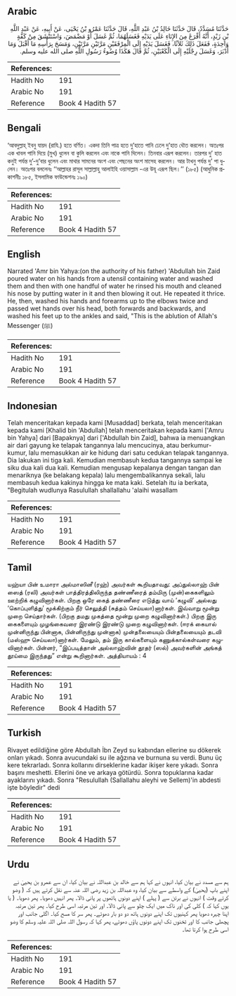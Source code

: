 ## Arabic


<div dir="rtl" lang="ar" style={{fontSize:'larger',backgroundColor:'#f8f9fa',padding:20}}>
حَدَّثَنَا مُسَدَّدٌ، قَالَ حَدَّثَنَا خَالِدُ بْنُ عَبْدِ اللَّهِ، قَالَ حَدَّثَنَا عَمْرُو بْنُ يَحْيَى، عَنْ أَبِيهِ، عَنْ عَبْدِ اللَّهِ بْنِ زَيْدٍ، أَنَّهُ أَفْرَغَ مِنَ الإِنَاءِ عَلَى يَدَيْهِ فَغَسَلَهُمَا، ثُمَّ غَسَلَ أَوْ مَضْمَضَ، وَاسْتَنْشَقَ مِنْ كَفَّةٍ وَاحِدَةٍ، فَفَعَلَ ذَلِكَ ثَلاَثًا، فَغَسَلَ يَدَيْهِ إِلَى الْمِرْفَقَيْنِ مَرَّتَيْنِ مَرَّتَيْنِ، وَمَسَحَ بِرَأْسِهِ مَا أَقْبَلَ وَمَا أَدْبَرَ، وَغَسَلَ رِجْلَيْهِ إِلَى الْكَعْبَيْنِ، ثُمَّ قَالَ هَكَذَا وُضُوءُ رَسُولِ اللَّهِ صلى الله عليه وسلم‏.‏
</div>
<div style={{backgroundColor:'#f8f9fa',padding:20, marginBottom: 10}}><table> <thead> <tr> <th>References:</th> <th></th> </tr> </thead> <tbody><tr><td>Hadith No</td><td>191</td></tr><tr><td>Arabic No</td><td>191</td></tr><tr><td>Reference</td><td>Book 4 Hadith 57</td></tr></tbody></table></div>

## Bengali


<div dir="ltr" lang="bn" style={{fontSize:'larger',backgroundColor:'#f8f9fa',padding:20}}>
‘আবদুল্লাহ্ ইবনু যায়দ (রাযি.) হতে বর্ণিত। একদা তিনি পাত্র হতে দু’হাতে পানি ঢেলে দু’হাত ধৌত করলেন। অতঃপর এক খাবল পানি দিয়ে (মুখ) ধুলেন বা কুলি করলেন এবং নাকে পানি দিলেন। তিনবার এরূপ করলেন। তারপর দু’ হাত কনুই পর্যন্ত দু’-দু’বার ধুলেন এবং মাথার সামনের অংশ এবং পেছনের অংশ মাসেহ করলেন। আর টাখনু পর্যন্ত দু’ পা ধুলেন। অতঃপর বললেনঃ ‘‘আল্লাহর রাসূল সাল্লাল্লাহু আলাইহি ওয়াসাল্লাম -এর উযূ এরূপ ছিল।’’ (১৮৫) (আধুনিক প্রকাশনীঃ ১৮৫, ইসলামিক ফাউন্ডেশনঃ ১৯০)
</div>
<div style={{backgroundColor:'#f8f9fa',padding:20, marginBottom: 10}}><table> <thead> <tr> <th>References:</th> <th></th> </tr> </thead> <tbody><tr><td>Hadith No</td><td>191</td></tr><tr><td>Arabic No</td><td>191</td></tr><tr><td>Reference</td><td>Book 4 Hadith 57</td></tr></tbody></table></div>

## English


<div dir="ltr" lang="en" style={{fontSize:'larger',backgroundColor:'#f8f9fa',padding:20}}>
Narrated 'Amr bin Yahya:(on the authority of his father) 'Abdullah bin Zaid poured water on his hands from a utensil containing water and washed them and then with one handful of water he rinsed his mouth and cleaned his nose by putting water in it and then blowing it out. He repeated it thrice. He, then, washed his hands and forearms up to the elbows twice and passed wet hands over his head, both forwards and backwards, and washed his feet up to the ankles and said, "This is the ablution of Allah's Messenger (ﷺ)
</div>
<div style={{backgroundColor:'#f8f9fa',padding:20, marginBottom: 10}}><table> <thead> <tr> <th>References:</th> <th></th> </tr> </thead> <tbody><tr><td>Hadith No</td><td>191</td></tr><tr><td>Arabic No</td><td>191</td></tr><tr><td>Reference</td><td>Book 4 Hadith 57</td></tr></tbody></table></div>

## Indonesian


<div dir="ltr" lang="id" style={{fontSize:'larger',backgroundColor:'#f8f9fa',padding:20}}>
Telah menceritakan kepada kami [Musaddad] berkata, telah menceritakan kepada kami [Khalid bin 'Abdullah] telah menceritakan kepada kami ['Amru bin Yahya] dari [Bapaknya] dari ['Abdullah bin Zaid], bahwa ia menuangkan air dari gayung ke telapak tangannya lalu mencucinya, atau berkumur-kumur, lalu memasukkan air ke hidung dari satu cedukan telapak tangannya. Dia lakukan ini tiga kali. Kemudian membasuh kedua tangannya sampai ke siku dua kali dua kali. Kemudian mengusap kepalanya dengan tangan dan menariknya (ke belakang kepala) lalu mengembalikannya sekali, lalu membasuh kedua kakinya hingga ke mata kaki. Setelah itu ia berkata, "Begitulah wudlunya Rasulullah shallallahu 'alaihi wasallam
</div>
<div style={{backgroundColor:'#f8f9fa',padding:20, marginBottom: 10}}><table> <thead> <tr> <th>References:</th> <th></th> </tr> </thead> <tbody><tr><td>Hadith No</td><td>191</td></tr><tr><td>Arabic No</td><td>191</td></tr><tr><td>Reference</td><td>Book 4 Hadith 57</td></tr></tbody></table></div>

## Tamil


<div dir="ltr" lang="ta" style={{fontSize:'larger',backgroundColor:'#f8f9fa',padding:20}}>
யஹ்யா பின் உமாரா அல்மாஸினீ (ரஹ்) அவர்கள் கூறியதாவது: அப்துல்லாஹ் பின் ஸைத் (ரலி) அவர்கள் பாத்திரத்திலிருந்த தண்ணீரைத் தம்மிரு (முன்)கைகளிலும் ஊற்றிக் கழுவினார்கள். பிறகு ஒரே கைத் தண்ணீரை எடுத்து வாய் ‘கழுவி’ அல்லது ‘கொப்புளித்து’ மூக்கிற்கும் நீர் செலுத்தி (சுத்தம் செய்யலா)னார்கள். இவ்வாறு மூன்று முறை செய்தார்கள். (பிறகு தமது முகத்தை மூன்று முறை கழுவினார்கள்.) பிறகு இரு கைகளையும் முழங்கைவரை இரண்டு இரண்டு முறை கழுவினார்கள். (ஈரக் கையால் முன்னிருந்து பின்னாக, பின்னிருந்து முன்னாக) முன்தலையையும் பின்தலையையும் தடவி (மஸ்ஹு செய்யலா)னார்கள். மேலும், தம் இரு கால்களையும் கணுக்கால்கள்வரை கழுவினார்கள். பின்னர், “இப்படித்தான் அல்லாஹ்வின் தூதர் (ஸல்) அவர்களின் அங்கத் தூய்மை இருந்தது” என்று கூறினார்கள். அத்தியாயம் : 4
</div>
<div style={{backgroundColor:'#f8f9fa',padding:20, marginBottom: 10}}><table> <thead> <tr> <th>References:</th> <th></th> </tr> </thead> <tbody><tr><td>Hadith No</td><td>191</td></tr><tr><td>Arabic No</td><td>191</td></tr><tr><td>Reference</td><td>Book 4 Hadith 57</td></tr></tbody></table></div>

## Turkish


<div dir="ltr" lang="tr" style={{fontSize:'larger',backgroundColor:'#f8f9fa',padding:20}}>
Rivayet edildiğine göre Abdullah İbn Zeyd su kabından ellerine su dökerek onları yıkadı. Sonra avucundaki su ile ağzına ve burnuna su verdi. Bunu üç kere tekrarladı. Sonra kollarını dirseklerine kadar ikişer kere yıkadı. Sonra başını meshetti. Ellerini öne ve arkaya götürdü. Sonra topuklarına kadar ayaklarını yıkadı. Sonra "Resulullah (Sallallahu aleyhi ve Sellem)'in abdesti işte böyledir" dedi
</div>
<div style={{backgroundColor:'#f8f9fa',padding:20, marginBottom: 10}}><table> <thead> <tr> <th>References:</th> <th></th> </tr> </thead> <tbody><tr><td>Hadith No</td><td>191</td></tr><tr><td>Arabic No</td><td>191</td></tr><tr><td>Reference</td><td>Book 4 Hadith 57</td></tr></tbody></table></div>

## Urdu


<div dir="rtl" lang="ur" style={{fontSize:'larger',backgroundColor:'#f8f9fa',padding:20}}>
ہم سے مسدد نے بیان کیا، انہوں نے کہا ہم سے خالد بن عبداللہ نے بیان کیا، ان سے عمرو بن یحییٰ نے اپنے باپ (یحییٰ) کے واسطے سے بیان کیا، وہ عبداللہ بن زید رضی اللہ عنہ سے نقل کرتے ہیں کہ ( وضو کرتے وقت ) انہوں نے برتن سے ( پہلے ) اپنے دونوں ہاتھوں پر پانی ڈالا۔ پھر انہیں دھویا۔ پھر دھویا۔ ( یا یوں کہا کہ ) کلی کی اور ناک میں ایک چلو سے پانی ڈالا۔ اور تین مرتبہ اسی طرح کیا۔ پھر تین مرتبہ اپنا چہرہ دھویا پھر کہنیوں تک اپنے دونوں ہاتھ دو دو بار دھوئے۔ پھر سر کا مسح کیا۔ اگلی جانب اور پچھلی جانب کا اور ٹخنوں تک اپنے دونوں پاؤں دھوئے، پھر کہا کہ رسول اللہ صلی اللہ علیہ وسلم کا وضو اسی طرح ہوا کرتا تھا۔
</div>
<div style={{backgroundColor:'#f8f9fa',padding:20, marginBottom: 10}}><table> <thead> <tr> <th>References:</th> <th></th> </tr> </thead> <tbody><tr><td>Hadith No</td><td>191</td></tr><tr><td>Arabic No</td><td>191</td></tr><tr><td>Reference</td><td>Book 4 Hadith 57</td></tr></tbody></table></div>